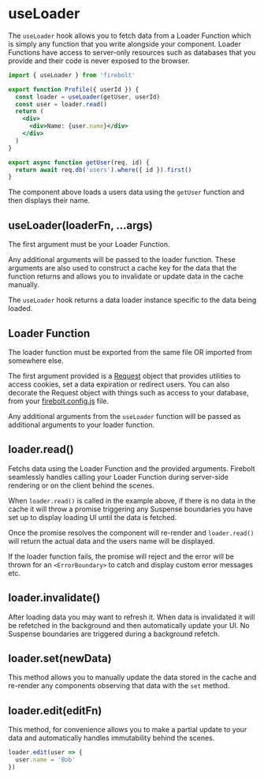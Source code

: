 <Metadata
  title='Reference: useLoader'
  description='API Reference for the useLoader hook in Firebolt.'
/>

# useLoader

The `useLoader` hook allows you to fetch data from a Loader Function which is simply any function that you write alongside your component. Loader Functions have access to server-only resources such as databases that you provide and their code is never exposed to the browser.

```jsx title='components/Profile.js' lineNumbers
import { useLoader } from 'firebolt'

export function Profile({ userId }) {
  const loader = useLoader(getUser, userId)
  const user = loader.read()
  return (
    <div>
      <div>Name: {user.name}</div>
    </div>
  )
}

export async function getUser(req, id) {
  return await req.db('users').where({ id }).first()
}
```

The component above loads a users data using the `getUser` function and then displays their name.

## useLoader(loaderFn, ...args)

The first argument must be your Loader Function.

Any additional arguments will be passed to the loader function. These arguments are also used to construct a cache key for the data that the function returns and allows you to invalidate or update data in the cache manually.

The `useLoader` hook returns a data loader instance specific to the data being loaded.

## Loader Function

The loader function must be exported from the same file OR imported from somewhere else.

The first argument provided is a [Request](/docs/ref/request) object that provides utilities to access cookies, set a data expiration or redirect users. You can also decorate the Request object with things such as access to your database, from your [firebolt.config.js](/docs/ref/config) file.

Any additional arguments from the `useLoader` function will be passed as additional arguments to your loader function.

## loader.read()

Fetchs data using the Loader Function and the provided arguments. Firebolt seamlessly handles calling your Loader Function during server-side rendering or on the client behind the scenes.

When `loader.read()` is called in the example above, if there is no data in the cache it will throw a promise triggering any Suspense boundaries you have set up to display loading UI until the data is fetched.

Once the promise resolves the component will re-render and `loader.read()` will return the actual data and the users name will be displayed.

If the loader function fails, the promise will reject and the error will be thrown for an `<ErrorBoundary>` to catch and display custom error messages etc.

## loader.invalidate()

After loading data you may want to refresh it. When data is invalidated it will be refetched in the background and then automatically update your UI. No Suspense boundaries are triggered during a background refetch.

## loader.set(newData)

This method allows you to manually update the data stored in the cache and re-render any components observing that data with the `set` method.

## loader.edit(editFn)

This method, for convenience allows you to make a partial update to your data and automatically handles immutability behind the scenes.

```jsx
loader.edit(user => {
  user.name = 'Bob'
})
```
